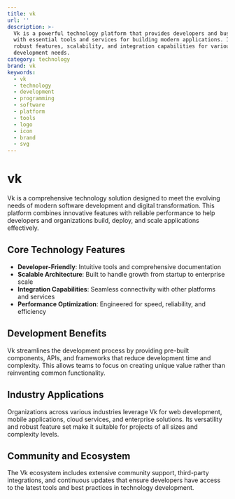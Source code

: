 ```yaml
---
title: vk
url: ''
description: >-
  Vk is a powerful technology platform that provides developers and businesses
  with essential tools and services for building modern applications. It offers
  robust features, scalability, and integration capabilities for various
  development needs.
category: technology
brand: vk
keywords:
  - vk
  - technology
  - development
  - programming
  - software
  - platform
  - tools
  - logo
  - icon
  - brand
  - svg
---
```


# vk

Vk is a comprehensive technology solution designed to meet the evolving needs of modern software development and digital transformation. This platform combines innovative features with reliable performance to help developers and organizations build, deploy, and scale applications effectively.

## Core Technology Features

- **Developer-Friendly**: Intuitive tools and comprehensive documentation
- **Scalable Architecture**: Built to handle growth from startup to enterprise scale
- **Integration Capabilities**: Seamless connectivity with other platforms and services
- **Performance Optimization**: Engineered for speed, reliability, and efficiency

## Development Benefits

Vk streamlines the development process by providing pre-built components, APIs, and frameworks that reduce development time and complexity. This allows teams to focus on creating unique value rather than reinventing common functionality.

## Industry Applications

Organizations across various industries leverage Vk for web development, mobile applications, cloud services, and enterprise solutions. Its versatility and robust feature set make it suitable for projects of all sizes and complexity levels.

## Community and Ecosystem

The Vk ecosystem includes extensive community support, third-party integrations, and continuous updates that ensure developers have access to the latest tools and best practices in technology development.

